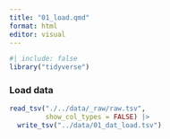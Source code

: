```yaml
---
title: "01_load.qmd"
format: html
editor: visual
---
```


```r
#| include: false
library("tidyverse")
```

### Load data

```r
read_tsv("./../data/_raw/raw.tsv",
         show_col_types = FALSE) |>
  write_tsv("../data/01_dat_load.tsv")
```
